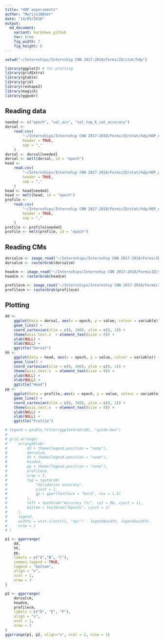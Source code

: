 ```yaml
---
title: "HDP experiments"
author: "MarijnJABoer"
date: "14/05/2018"
output:
  md_document:
    variant: markdown_github
    toc: true
    fig_width: 7
    fig_height: 6
---
```


```r
setwd("~/Internships/Internship CNN 2017-2018/FormicID/stat/hdp")

library(ggplot2) # for plotting
library(gridExtra)
library(gtable)
library(grid)
library(reshape2)
library(magick)
library(ggpubr)
```

## Reading data

```r
needed <- c("epoch", "val_acc", "val_top_k_cat_accuracy")
dorsal <-
    read.csv(
        "~/Internships/Internship CNN 2017-2018/FormicID/stat/hdp/HDP_experiments/T97_CaALL_QuM_ShD_AugM_D05_LR0001_E100_I4/summary/20180509_115750_metricslog.csv",
        header = TRUE,
        sep = ","
    )
dorsal <- dorsal[needed]
dorsal <- melt(dorsal, id = "epoch")
head <-
    read.csv(
        "~/Internships/Internship CNN 2017-2018/FormicID/stat/hdp/HDP_experiments/T97_CaALL_QuM_ShH_AugM_D05_LR0001_E100_I4_run2/summary/20180508_114708_metricslog.csv",
        header = TRUE,
        sep = ","
    )
head <- head[needed]
head <- melt(head, id = "epoch")
profile <-
    read.csv(
        "~/Internships/Internship CNN 2017-2018/FormicID/stat/hdp/HDP_experiments/T97_CaALL_QuM_ShP_AugM_D05_LR0001_E100_I4/summary/20180509_090722_metricslog.csv",
        header = TRUE,
        sep = ","
    )
profile <- profile[needed]
profile <- melt(profile, id = "epoch")
```

## Reading CMs

```r
dorsalcm <- image_read("~/Internships/Internship CNN 2017-2018/FormicID/stat/hdp/HDP_experiments/T97_CaAll_QuM_ShD_AugM_D05_LR0001_E100_I4/CM-T97_CaAll_QuM_ShD_AugM_D05_LR0001_E100_I4.png")
dorsalcm <- rasterGrob(dorsalcm)

headcm <- image_read("~/Internships/Internship CNN 2017-2018/FormicID/stat/hdp/HDP_experiments/T97_CaAll_QuM_ShH_AugM_D05_LR0001_E100_I4_run2/CM-T97_CaAll_QuM_ShH_AugM_D05_LR0001_E100_I4_run2.png")
headcm <- rasterGrob(headcm)

profilecm <- image_read("~/Internships/Internship CNN 2017-2018/FormicID/stat/hdp/HDP_experiments/T97_CaAll_QuM_ShP_AugM_D05_LR0001_E100_I4/CM-T97_CaAll_QuM_ShP_AugM_D05_LR0001_E100_I4.png")
profilecm <- rasterGrob(profilecm)
```


## Plotting

```r
dd <-
    ggplot(data = dorsal, aes(x = epoch, y = value, colour = variable)) +
    geom_line() +
    coord_cartesian(xlim = c(0, 100), ylim = c(0, 1)) +
    theme(axis.text.x  = element_text(size = 8)) +
    ylab(NULL) +
    xlab(NULL) +
    ggtitle("Dorsal")
hh <-
    ggplot(data = head, aes(x = epoch, y = value, colour = variable)) +
    geom_line() +
    coord_cartesian(xlim = c(0, 100), ylim = c(0, 1)) +
    theme(axis.text.x  = element_text(size = 8)) +
    ylab(NULL) +
    xlab(NULL) +
    ggtitle("Head")
pp <-
    ggplot(data = profile, aes(x = epoch, y = value, colour = variable)) +
    geom_line() +
    coord_cartesian(xlim = c(0, 100), ylim = c(0, 1)) +
    theme(axis.text.x  = element_text(size = 8)) +
    ylab(NULL) +
    xlab(NULL) +
    ggtitle("Profile")
```

```r
# legend = gtable_filter(ggplotGrob(dd), "guide-box")
# 
# grid.arrange(
#     arrangeGrob(
#         dd + theme(legend.position = "none"),
#         dorsalcm,
#         hh + theme(legend.position = "none"),
#         headcm,
#         pp + theme(legend.position = "none"),
#         profilecm,
#         nrow = 3,
#         top = textGrob(
#             "Validation accuracy",
#             vjust = 1,
#             gp = gpar(fontface = "bold", cex = 1.5)
#         ),
#         left = textGrob("Accuracy (%)", rot = 90, vjust = 1),
#         bottom = textGrob("Epochs", vjust = 1)
#     ),
#     legend,
#     widths = unit.c(unit(1, "npc") - legend$width, legend$width),
#     nrow = 1
# )
```

```r
p1 <- ggarrange(
    dd,
    hh,
    pp,
    labels = c("A","B", "C"),
    common.legend = TRUE,
    legend = "bottom",
    align = "v",
    ncol = 1,
    nrow = 3
)

p2 <- ggarrange(
    dorsalcm,
    headcm,
    profilecm,
    labels = c("D", "E", "F"),
    align = "v",
    ncol = 1,
    nrow = 3
)
ggarrange(p1, p2, align="v", ncol = 2, nrow = 1)
```

